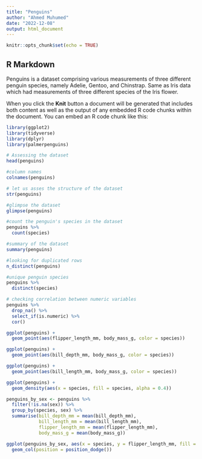 ```yaml
---
title: "Penguins"
author: "Ahmed Muhumed"
date: "2022-12-08"
output: html_document
---
```


```r
knitr::opts_chunk$set(echo = TRUE)
```

## R Markdown

Penguins is a dataset comprising various measurements of three different penguin species, namely Adelie, Gentoo, and Chinstrap. Same as Iris data which had measurements of three different species of the Iris flower.

When you click the **Knit** button a document will be generated that includes both content as well as the output of any embedded R code chunks within the document. You can embed an R code chunk like this:

```r
library(ggplot2)
library(tidyverse)
library(dplyr)
library(palmerpenguins)
```


```r
# Assessing the dataset
head(penguins)
```

```r
#column names
colnames(penguins)
```

```r
# let us asses the structure of the dataset
str(penguins)
```

```r
#glimpse the dataset
glimpse(penguins)
```

```r
#count the penguin's species in the dataset
penguins %>%
  count(species)
```

```r
#summary of the dataset
summary(penguins)
```

```r
#looking for duplicated rows
n_distinct(penguins)
```
```r
#unique penguin species
penguins %>% 
  distinct(species)
```

```r
# checking correlation between numeric variables
penguins %>% 
  drop_na() %>% 
  select_if(is.numeric) %>% 
  cor()
```



```r
ggplot(penguins) +
  geom_point(aes(flipper_length_mm, body_mass_g, color = species))
```

```r
ggplot(penguins) +
  geom_point(aes(bill_depth_mm, body_mass_g, color = species))
```

```r
ggplot(penguins) +
  geom_point(aes(bill_length_mm, body_mass_g, color = species))
```
```r
ggplot(penguins) +
  geom_density(aes(x = species, fill = species, alpha = 0.4))
```

```r
penguins_by_sex <- penguins %>% 
  filter(!is.na(sex)) %>% 
  group_by(species, sex) %>% 
  summarise(bill_depth_mm = mean(bill_depth_mm),
            bill_length_mm = mean(bill_length_mm),
            flipper_length_mm = mean(flipper_length_mm),
            body_mass_g = mean(body_mass_g))
```
```r
ggplot(penguins_by_sex, aes(x = species, y = flipper_length_mm, fill = sex)) +
  geom_col(position = position_dodge())
```





